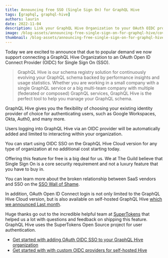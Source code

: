 ```yaml
---
title: Announcing free SSO (Single Sign On) for GraphQL Hive
tags: [graphql, graphql-hive]
authors: laurin
date: 2022-11-04
description: Link your GraphQL Hive Organization to your OAuth OIDC provider of choice.
image: /blog-assets/announcing-free-single-sign-on-for-graphql-hive/cover.png
thumbnail: /blog-assets/announcing-free-single-sign-on-for-graphql-hive/thumbnail.png
---
```


Today we are excited to announce that due to popular demand we now support connecting a GraphQL Hive Organization to an OAuth Open ID Connect Provider (OIDC) for Single Sign On (SSO).

> GraphQL Hive is our schema registry solution for continuously evolving your GraphQL schema backed by performance insights and usage statistics. Whether you are working in a small company with a single GraphQL service or a big multi-team company with multiple (federated or composed) GraphQL services, GraphQL Hive is the perfect tool to help you manage your GraphQL schema.

GraphQL Hive gives you the flexibility of choosing your existing identity provider of choice for authenticating users, such as Google Workspaces, Okta, Auth0, and many more.

Users logging into GraphQL Hive via an OIDC provider will be automatically added and limited to interacting within your organization.

You can start using OIDC SSO on the GraphQL Hive Cloud version for any type of organization at no additional cost starting today.

Offering this feature for free is a big deal for us.
We at The Guild believe that Single Sign On is a core security requirement and not a luxury feature that you have to buy in.

You can learn more about the broken relationship between SaaS vendors and SSO on the [SSO Wall of Shame](https://sso.tax/).

In addition, OAuth Open ID Connect login is not only limited to the GraphQL Hive Cloud version, but is also available on self-hosted GraphQL Hive [which we announced Last month](/blog/announcing-self-hosted-graphql-hive).

Huge thanks go out to the incredible helpful team at [SuperTokens](https://supertokens.com/) that helped us a lot with questions and feedback on shipping this feature.
GraphQL Hive uses the SuperTokens Open Source project for user authentication.

- [Get started with adding OAuth OIDC SSO to your GraphQL Hive organization](https://docs.graphql-hive.com/features/sso-oidc-provider)
- [Get started with with custom OIDC providers for self-hosted Hive](https://docs.graphql-hive.com/self-hosting/oidc-login)

